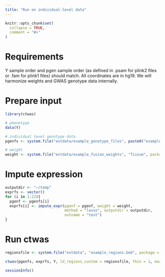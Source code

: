```yaml
---
title: "Run on individual-level data"
---
```


```r
knitr::opts_chunk$set(
  collapse = TRUE,
  comment = "#>"
)
```

# Requirements

Y sample order and pgen sample order (as defined in .psam for plink2 files or .fam for plink1 files) should match. All coordinates are in hg19. We will harmonize weights and GWAS genotype data internally.

# Prepare input

```r
library(ctwas)
```

```r
# phenotype
data(Y)

# individual level genotype data
pgenfs <- system.file("extdata/example_genotype_files", paste0("example_chr", 1:22, ".pgen"), package = "ctwas")

# weight
weight <- system.file("extdata/example_fusion_weights", "Tissue", package = "ctwas")
```


# Impute expression
```r
outputdir <- "~/temp"
exprfs <- vector()
for (i in 1:22){
  pgenf <- pgenfs[i]
  exprfs[i] <- impute_expr(pgenf = pgenf, weight = weight,
                           method = "lasso", outputdir = outputdir,
                           outname = "test")
}
```

# Run ctwas 
```r
regionsfile <- system.file("extdata", "example_regions.bed", package = "ctwas")

ctwas(pgenfs, exprfs, Y, ld_regions_custom = regionsfile, thin = 1, max_snp_region = 20, outputdir = outputdir, outname = "test", ncore = 1)
```

```r
sessionInfo()
```
